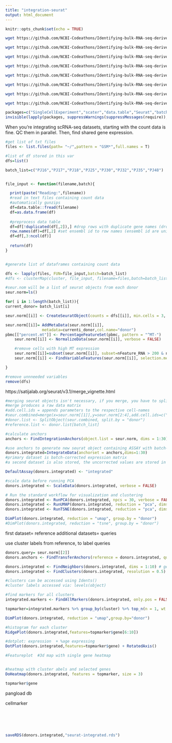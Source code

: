 ```yaml
---
title: "integration-seurat"
output: html_document
---
```


```r
knitr::opts_chunk$set(echo = TRUE)
```


```bash
wget https://github.com/NCBI-Codeathons/Identifying-bulk-RNA-seq-derived-biomarkers-of-cancer-risk-within-single-cell-populations/raw/master/data/GSE103224_RAW/GSM2758471_PJ016.filtered.matrix.txt.gz

wget https://github.com/NCBI-Codeathons/Identifying-bulk-RNA-seq-derived-biomarkers-of-cancer-risk-within-single-cell-populations/raw/master/data/GSE103224_RAW/GSM2758472_PJ017.filtered.matrix.txt.gz

wget https://github.com/NCBI-Codeathons/Identifying-bulk-RNA-seq-derived-biomarkers-of-cancer-risk-within-single-cell-populations/raw/master/data/GSE103224_RAW/GSM2758473_PJ018.filtered.matrix.txt.gz

wget https://github.com/NCBI-Codeathons/Identifying-bulk-RNA-seq-derived-biomarkers-of-cancer-risk-within-single-cell-populations/raw/master/data/GSE103224_RAW/GSM2758474_PJ025.filtered.matrix.txt.gz

wget https://github.com/NCBI-Codeathons/Identifying-bulk-RNA-seq-derived-biomarkers-of-cancer-risk-within-single-cell-populations/raw/master/data/GSE103224_RAW/GSM2758475_PJ030.filtered.matrix.txt.gz

wget https://github.com/NCBI-Codeathons/Identifying-bulk-RNA-seq-derived-biomarkers-of-cancer-risk-within-single-cell-populations/raw/master/data/GSE103224_RAW/GSM2758476_PJ032.filtered.matrix.txt.gz

wget https://github.com/NCBI-Codeathons/Identifying-bulk-RNA-seq-derived-biomarkers-of-cancer-risk-within-single-cell-populations/raw/master/data/GSE103224_RAW/GSM2758477_PJ035.filtered.matrix.txt.gz

wget https://github.com/NCBI-Codeathons/Identifying-bulk-RNA-seq-derived-biomarkers-of-cancer-risk-within-single-cell-populations/raw/master/data/GSE103224_RAW/GSM2940098_PJ048.filtered.matrix.txt.gz
```


```r
packages=c("SingleCellExperiment","scater","data.table","Seurat","batchelor","future","dplyr","scran","parallel")
invisible(lapply(packages, suppressWarnings(suppressMessages(require)), character.only = TRUE))
```


When you're integrating scRNA-seq datasets, starting with the count data is fine. QC them in parallel. Then, find shared gene expression.
```r
#get list of txt files
files <- list.files(path= "~/",pattern = "GSM*",full.names = T) 

#list of df stored in this var
dfs=list()

batch_list=c("PJ16","PJ17","PJ18","PJ25","PJ30","PJ32","PJ35","PJ48")


file_input <- function(filename,batch){

  print(paste("Reading:",filename))
  #read in text files containing count data
  #automatically gunzips
  df=data.table::fread(filename) 
  df=as.data.frame(df)
  
  #preprocess data table
  df=df[!duplicated(df[,2]),] #drop rows with duplicate gene names (dropping the second instance)
  row.names(df)=df[,2] #set ensembl id to row names (ensembl id are unique, but gene names aren't)
  df=df[,3:ncol(df)]
  
  return(df) 
}


#generate list of dataframes containing count data

dfs <- lapply(files, FUN=file_input,batch=batch_list)
#dfs <- clusterMap(cluster, file_input, filename=files,batch=batch_list)
```




```r
#seur.nom will be a list of seurat objects from each donor
seur.norm=ls()

for( i in 1:length(batch_list)){
current_donor= batch_list[i]

seur.norm[[i]] <- CreateSeuratObject(counts = dfs[[i]], min.cells = 3, min.features  = 100, )

seur.norm[[i]]= AddMetaData(seur.norm[[i]],
                metadata=currenti_donor,col.name="donor")
pbmc[["percent.mt"]] <- PercentageFeatureSet(pbmc, pattern = "^MT-")
    seur.norm[[i]] <- NormalizeData(seur.norm[[i]], verbose = FALSE)

    #remove cells with high MT expression
    seur.norm[[i]]=subset(seur.norm[[i]], subset=nFeature_RNA > 200 & nFeature_RNA < 2500 & percent.mt<5)
    seur.norm[[i]] <- FindVariableFeatures(seur.norm[[i]], selection.method = "vst",  nfeatures = 2000, verbose = FALSE)

}

#remove unnneeded variables
remove(dfs)
```




https://satijalab.org/seurat/v3.1/merge_vignette.html
```r

#merging seurat objects isn't necessary, if you merge, you have to split again later anyway
#merge produces a raw data matrix
#add.cell.ids = appends parameters to the respective cell-names
#seur.combined=merge(x=seur.norm[[1]],y=seur.norm[2:4],add.cell.ids=c("PJ16","PJ17","PJ30","PJ32"), project="donor")
#donor.list <- SplitObject(seur.combined, split.by = "donor")
#reference.list <- donor.list[batch_list] 

#calculate anchors
anchors <- FindIntegrationAnchors(object.list = seur.norm, dims = 1:30)

#use anchors to generate new seurat object containing ASSAY with batch-corrected expression matrix
donors.integrated=IntegrateData(anchorset = anchors,dims=1:30)
#primary dataset is batch-corrected expression matrix
#a second dataset is also stored, the uncorrected values are stored in assay- RNA

```


```r
DefaultAssay(donors.integrated) <- "integrated"

#scale data before running PCA
donors.integrated <- ScaleData(donors.integrated, verbose = FALSE)

# Run the standard workflow for visualization and clustering
donors.integrated <- RunPCA(donors.integrated, npcs = 30, verbose = FALSE)
donors.integrated <- RunUMAP(donors.integrated, reduction = "pca", dims = 1:30)
donors.integrated <- RunTSNE(donors.integrated, reduction = "pca", dims = 1:30)

DimPlot(donors.integrated, reduction = "umap", group.by = "donor")
#DimPlot(donors.integrated, reduction = "tsne", group.by = "donor") 

```


first dataset= reference
additional datasets= queries

use cluster labels from reference, to label queries
```r

donors.query= seur.norm[[2]]
donors.anchors <- FindTransferAnchors(reference = donors.integrated, query = donors.query, dims=1:30, project.query = T)

```


```r
donors.integrated <- FindNeighbors(donors.integrated, dims = 1:10) # generates KNN graph
donors.integrated <- FindClusters(donors.integrated, resolution = 0.5) #louvain

#clusters can be accessed using Idents()
#cluster labels accessed via: levels(object)
```


```r
#find markers for all clusters
integrated.markers <- FindAllMarkers(donors.integrated, only.pos = FALSE, min.pct = 0.25, logfc.threshold = 0.25)

topmarker=integrated.markers %>% group_by(cluster) %>% top_n(n = 1, wt = avg_logFC)
```


```r
DimPlot(donors.integrated, reduction = "umap",group.by="donor")

#histogram for each cluster
RidgePlot(donors.integrated,features=topmarker$gene[6:10])

#dotplot: expression  + %age expressing 
DotPlot(donors.integrated,features=topmarker$gene) + RotatedAxis()

#Featureplot  #3d map with single gene heatmap


#heatmap with cluster abels and selected genes
DoHeatmap(donors.integrated, features = topmarker, size = 3)
```

```r
topmarker$gene

```

pangload db

cellmarker


```r

```


```r

```


```r

```


```r

```


```r

```


```r
saveRDS(donors.integrated,"seurat-integrated.rds")
```

